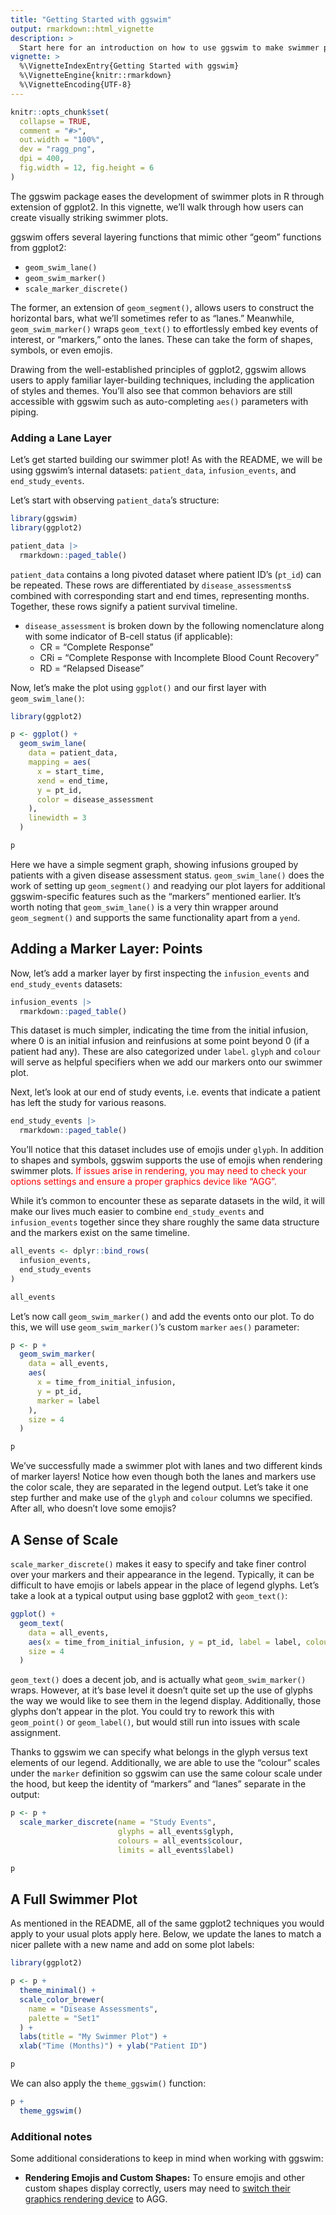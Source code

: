 ```yaml
---
title: "Getting Started with ggswim"
output: rmarkdown::html_vignette
description: >
  Start here for an introduction on how to use ggswim to make swimmer plots.
vignette: >
  %\VignetteIndexEntry{Getting Started with ggswim}
  %\VignetteEngine{knitr::rmarkdown}
  %\VignetteEncoding{UTF-8}
---
```


```r
knitr::opts_chunk$set(
  collapse = TRUE,
  comment = "#>",
  out.width = "100%",
  dev = "ragg_png",
  dpi = 400,
  fig.width = 12, fig.height = 6
)
```

The ggswim package eases the development of swimmer plots in R through extension of ggplot2. In this vignette, we'll walk through how users can create visually striking swimmer plots.

ggswim offers several layering functions that mimic other "geom" functions from ggplot2: 

- `geom_swim_lane()`
- `geom_swim_marker()`
- `scale_marker_discrete()`

The former, an extension of `geom_segment()`, allows users to construct the horizontal bars, what we'll sometimes refer to as "lanes." Meanwhile, `geom_swim_marker()` wraps `geom_text()` to effortlessly embed key events of interest, or "markers," onto the lanes. These can take the form of shapes, symbols, or even emojis.

Drawing from the well-established principles of ggplot2, ggswim allows users to apply familiar layer-building techniques, including the application of styles and themes. You'll also see that common behaviors are still accessible with ggswim such as auto-completing `aes()` parameters with piping.

### Adding a Lane Layer

Let's get started building our swimmer plot! As with the README, we will be using ggswim's internal datasets: `patient_data`, `infusion_events`, and `end_study_events`. 

Let's start with observing `patient_data`'s structure:

```r
library(ggswim)
library(ggplot2)

patient_data |>
  rmarkdown::paged_table()
```

`patient_data` contains a long pivoted dataset where patient ID's (`pt_id`) can be repeated. These rows are differentiated by `disease_assessments`s combined with corresponding start and end times, representing months. Together, these rows signify a patient survival timeline.

- `disease_assessment` is broken down by the following nomenclature along with some indicator of B-cell status (if applicable):
   - CR = "Complete Response"
   - CRi = "Complete Response with Incomplete Blood Count Recovery"
   - RD = "Relapsed Disease"

Now, let's make the plot using `ggplot()` and our first layer with `geom_swim_lane()`:

```r
library(ggplot2)

p <- ggplot() +
  geom_swim_lane(
    data = patient_data,
    mapping = aes(
      x = start_time,
      xend = end_time,
      y = pt_id,
      color = disease_assessment
    ),
    linewidth = 3
  )

p
```

Here we have a simple segment graph, showing infusions grouped by patients with a given disease assessment status. `geom_swim_lane()` does the work of setting up `geom_segment()` and readying our plot layers for additional ggswim-specific features such as the "markers" mentioned earlier. It's worth noting that `geom_swim_lane()` is a very thin wrapper around `geom_segment()` and supports the same functionality apart from a `yend`.

## Adding a Marker Layer: Points

Now, let's add a marker layer by first inspecting the `infusion_events` and `end_study_events` datasets:

```r
infusion_events |>
  rmarkdown::paged_table()
```

This dataset is much simpler, indicating the time from the initial infusion, where 0 is an initial infusion and reinfusions at some point beyond 0 (if a patient had any). These are also categorized under `label`. `glyph` and `colour` will serve as helpful specifiers when we add our markers onto our swimmer plot.


Next, let's look at our end of study events, i.e. events that indicate a patient has left the study for various reasons.

```r
end_study_events |>
  rmarkdown::paged_table()
```

You'll notice that this dataset includes use of emojis under `glyph`. In addition to shapes and symbols, ggswim supports the use of emojis when rendering swimmer plots. <span style="color:red">If issues arise in rendering, you may need to check your options settings and ensure a proper graphics device like "AGG".</span>

While it's common to encounter these as separate datasets in the wild, it will make our lives much easier to combine `end_study_events` and `infusion_events` together since they share roughly the same data structure and the markers exist on the same timeline.

```r
all_events <- dplyr::bind_rows(
  infusion_events,
  end_study_events
)

all_events
```

Let's now call `geom_swim_marker()` and add the events onto our plot. To do this, we will use `geom_swim_marker()`'s custom `marker` `aes()` parameter:

```r
p <- p +
  geom_swim_marker(
    data = all_events,
    aes(
      x = time_from_initial_infusion,
      y = pt_id,
      marker = label
    ),
    size = 4
  )

p
```

We've successfully made a swimmer plot with lanes and two different kinds of marker layers! Notice how even though both the lanes and markers use the color scale, they are separated in the legend output. Let's take it one step further and make use of the `glyph` and `colour` columns we specified. After all, who doesn't love some emojis?

## A Sense of Scale

`scale_marker_discrete()` makes it easy to specify and take finer control over your markers and their appearance in the legend. Typically, it can be difficult to have emojis or labels appear in the place of legend glyphs. Let's take a look at a typical output using base ggplot2 with `geom_text()`:

```r
ggplot() +
  geom_text(
    data = all_events,
    aes(x = time_from_initial_infusion, y = pt_id, label = label, colour = glyph),
    size = 4
  )
```

`geom_text()` does a decent job, and is actually what `geom_swim_marker()` wraps. However, at it's base level it doesn't quite set up the use of glyphs the way we would like to see them in the legend display. Additionally, those glyphs don't appear in the plot. You could try to rework this with `geom_point()` or `geom_label()`, but would still run into issues with scale assignment. 

Thanks to ggswim we can specify what belongs in the glyph versus text elements of our legend. Additionally, we are able to use the "colour" scales under the `marker` definition so ggswim can use the same colour scale under the hood, but keep the identity of "markers" and "lanes" separate in the output:

```r
p <- p +
  scale_marker_discrete(name = "Study Events",
                        glyphs = all_events$glyph,
                        colours = all_events$colour,
                        limits = all_events$label)

p
```


## A Full Swimmer Plot

As mentioned in the README, all of the same ggplot2 techniques you would apply to your usual plots apply here. Below, we update the lanes to match a nicer pallete with a new name and add on some plot labels:

```r
library(ggplot2)

p <- p +
  theme_minimal() +
  scale_color_brewer(
    name = "Disease Assessments",
    palette = "Set1"
  ) +
  labs(title = "My Swimmer Plot") +
  xlab("Time (Months)") + ylab("Patient ID")

p
```

We can also apply the `theme_ggswim()` function:

```r
p +
  theme_ggswim()
```

### Additional notes

Some additional considerations to keep in mind when working with ggswim:

- **Rendering Emojis and Custom Shapes:** To ensure emojis and other custom shapes display correctly, users may need to [switch their graphics rendering device](https://support.posit.co/hc/en-us/articles/360017886674-Troubleshooting-RStudio-Rendering-Errors) to AGG.
